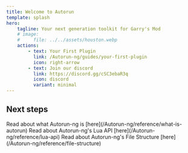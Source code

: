 ```yaml
---
title: Welcome to Autorun
template: splash
hero:
    tagline: Your next generation toolkit for Garry's Mod
    # image:
    #     file: ../../assets/houston.webp
    actions:
        - text: Your First Plugin
          link: /Autorun-ng/guides/your-first-plugin
          icon: right-arrow
        - text: Join our discord
          link: https://discord.gg/cSC3ebaR3q
          icon: discord
          variant: minimal
---
```



## Next steps

<CardGrid stagger>
    <Card title="About" icon="pencil">
        Read about what Autorun-ng is [here](/Autorun-ng/reference/what-is-autorun)
    </Card>
    <Card title="Lua API" icon="document">
        Read about Autorun-ng's Lua API [here](/Autorun-ng/reference/lua-api)
    </Card>
    <Card title="File Structure" icon="document">
        Read about Autorun-ng's File Structure [here](/Autorun-ng/reference/file-structure)
    </Card>
</CardGrid>
